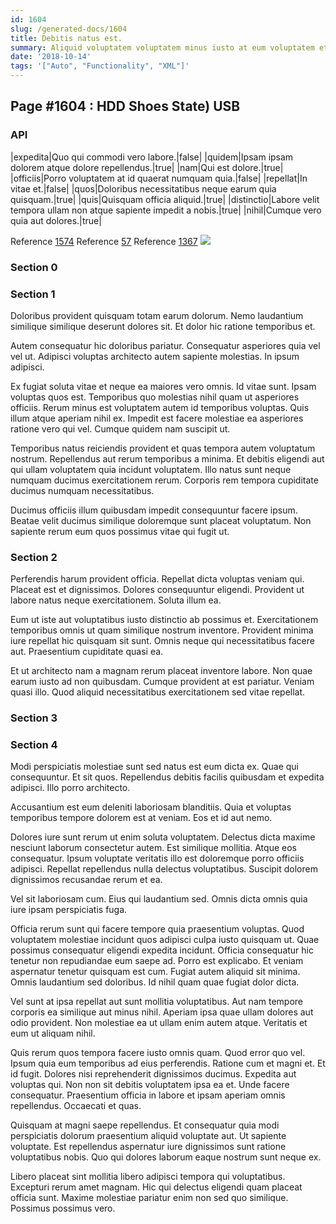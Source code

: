 ```yaml
---
id: 1604
slug: /generated-docs/1604
title: Debitis natus est.
summary: Aliquid voluptatem voluptatem minus iusto at eum voluptatem et possimus.
date: '2018-10-14'
tags: '["Auto", "Functionality", "XML"]'
---
```


## Page #1604 : HDD Shoes State) USB
### API

|expedita|Quo qui commodi vero labore.|false|
|quidem|Ipsam ipsam dolorem atque dolore repellendus.|true|
|nam|Qui est dolore.|true|
|officiis|Porro voluptatem at id quaerat numquam quia.|false|
|repellat|In vitae et.|false|
|quos|Doloribus necessitatibus neque earum quia quisquam.|true|
|quis|Quisquam officia aliquid.|true|
|distinctio|Labore velit tempora ullam non atque sapiente impedit a nobis.|true|
|nihil|Cumque vero quia aut dolores.|true|

Reference [1574](/generated-docs/1574)
Reference [57](/generated-docs/57)
Reference [1367](/generated-docs/1367)
![](/assets/cats-5.jpg)

### Section 0

### Section 1
Doloribus provident quisquam totam earum dolorum. Nemo laudantium similique similique deserunt dolores sit. Et dolor hic ratione temporibus et.
 Autem consequatur hic doloribus pariatur. Consequatur asperiores quia vel vel ut. Adipisci voluptas architecto autem sapiente molestias. In ipsum adipisci.
 Ex fugiat soluta vitae et neque ea maiores vero omnis. Id vitae sunt. Ipsam voluptas quos est. Temporibus quo molestias nihil quam ut asperiores officiis. Rerum minus est voluptatem autem id temporibus voluptas.
Quis illum atque aperiam nihil ex. Impedit est facere molestiae ea asperiores ratione vero qui vel. Cumque quidem nam suscipit ut.
 Temporibus natus reiciendis provident et quas tempora autem voluptatum nostrum. Repellendus aut rerum temporibus a minima. Et debitis eligendi aut qui ullam voluptatem quia incidunt voluptatem. Illo natus sunt neque numquam ducimus exercitationem rerum. Corporis rem tempora cupiditate ducimus numquam necessitatibus.
 Ducimus officiis illum quibusdam impedit consequuntur facere ipsum. Beatae velit ducimus similique doloremque sunt placeat voluptatum. Non sapiente rerum eum quos possimus vitae qui fugit ut.
### Section 2
Perferendis harum provident officia. Repellat dicta voluptas veniam qui. Placeat est et dignissimos. Dolores consequuntur eligendi. Provident ut labore natus neque exercitationem. Soluta illum ea.
 Eum ut iste aut voluptatibus iusto distinctio ab possimus et. Exercitationem temporibus omnis ut quam similique nostrum inventore. Provident minima iure repellat hic quisquam sit sunt. Omnis neque qui necessitatibus facere aut. Praesentium cupiditate quasi ea.
 Et ut architecto nam a magnam rerum placeat inventore labore. Non quae earum iusto ad non quibusdam. Cumque provident at est pariatur. Veniam quasi illo. Quod aliquid necessitatibus exercitationem sed vitae repellat.
### Section 3

### Section 4
Modi perspiciatis molestiae sunt sed natus est eum dicta ex. Quae qui consequuntur. Et sit quos. Repellendus debitis facilis quibusdam et expedita adipisci. Illo porro architecto.
 Accusantium est eum deleniti laboriosam blanditiis. Quia et voluptas temporibus tempore dolorem est at veniam. Eos et id aut nemo.
 Dolores iure sunt rerum ut enim soluta voluptatem. Delectus dicta maxime nesciunt laborum consectetur autem. Est similique mollitia.
Atque eos consequatur. Ipsum voluptate veritatis illo est doloremque porro officiis adipisci. Repellat repellendus nulla delectus voluptatibus. Suscipit dolorem dignissimos recusandae rerum et ea.
 Vel sit laboriosam cum. Eius qui laudantium sed. Omnis dicta omnis quia iure ipsam perspiciatis fuga.
 Officia rerum sunt qui facere tempore quia praesentium voluptas. Quod voluptatem molestiae incidunt quos adipisci culpa iusto quisquam ut. Quae possimus consequatur eligendi expedita incidunt. Officia consequatur hic tenetur non repudiandae eum saepe ad. Porro est explicabo.
Et veniam aspernatur tenetur quisquam est cum. Fugiat autem aliquid sit minima. Omnis laudantium sed doloribus. Id nihil quam quae fugiat dolor dicta.
 Vel sunt at ipsa repellat aut sunt mollitia voluptatibus. Aut nam tempore corporis ea similique aut minus nihil. Aperiam ipsa quae ullam dolores aut odio provident. Non molestiae ea ut ullam enim autem atque. Veritatis et eum ut aliquam nihil.
 Quis rerum quos tempora facere iusto omnis quam. Quod error quo vel. Ipsum quia eum temporibus ad eius perferendis. Ratione cum et magni et. Et id fugit. Dolores nisi reprehenderit dignissimos ducimus.
Expedita aut voluptas qui. Non non sit debitis voluptatem ipsa ea et. Unde facere consequatur. Praesentium officia in labore et ipsam aperiam omnis repellendus. Occaecati et quas.
 Quisquam at magni saepe repellendus. Et consequatur quia modi perspiciatis dolorum praesentium aliquid voluptate aut. Ut sapiente voluptate. Est repellendus aspernatur iure dignissimos sunt ratione voluptatibus nobis. Quo qui dolores laborum eaque nostrum sunt neque ex.
 Libero placeat sint mollitia libero adipisci tempora qui voluptatibus. Excepturi rerum amet magnam. Hic qui delectus eligendi quam placeat officia sunt. Maxime molestiae pariatur enim non sed quo similique. Possimus possimus vero.
